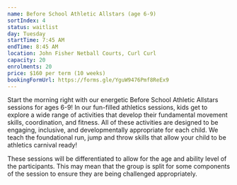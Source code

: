 ```yaml
---
name: Before School Athletic Allstars (age 6-9)
sortIndex: 4
status: waitlist
day: Tuesday
startTime: 7:45 AM
endTime: 8:45 AM
location: John Fisher Netball Courts, Curl Curl
capacity: 20
enrolments: 20
price: $160 per term (10 weeks)
bookingFormUrl: https://forms.gle/YguW9476Pmf8ReEx9
---
```


Start the morning right with our energetic Before School Athletic Allstars sessions for ages 6-9! In our fun-filled athletics sessions, kids get to explore a wide range of activities that develop their fundamental movement skills, coordination, and fitness. All of these activities are designed to be engaging, inclusive, and developmentally appropriate for each child. We teach the foundational run, jump and throw skills that allow your child to be athletics carnival ready!

These sessions will be differentiated to allow for the age and ability level of the participants. This may mean that the group is split for some components of the session to ensure they are being challenged appropriately.
